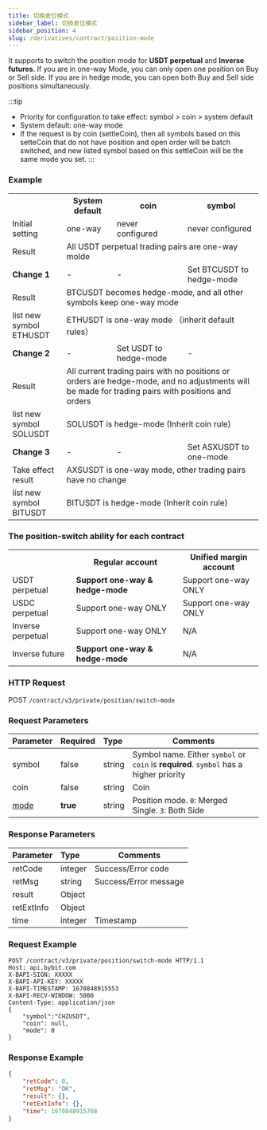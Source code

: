 ```yaml
---
title: 切換倉位模式
sidebar_label: 切換倉位模式
sidebar_position: 4
slug: /derivatives/contract/position-mode
---
```

It supports to switch the position mode for **USDT perpetual** and **Inverse futures**. If you are in one-way Mode, you can only open one position on Buy or Sell side. If you are in hedge mode, you can open both Buy and Sell side positions simultaneously.

:::tip
* Priority for configuration to take effect: symbol > coin > system default
* System default: one-way mode
* If the request is by coin (settleCoin), then all symbols based on this setteCoin that do not have position and open order will be batch switched, and new listed symbol based on this settleCoin will be the same mode you set.
:::

### Example

<table class="custom_table">
    <tr>
        <th></th><th>System default</th><th>coin</th><th>symbol</th>
    </tr>
    <tr>
        <td>Initial setting</td><td>one-way</td><td>never configured</td><td>never configured</td>
    </tr>
    <tr>
        <td>Result</td><td colspan="3">All USDT perpetual trading pairs are one-way molde</td>
    </tr>
    <tr>
        <td><b>Change 1</b></td><td>-</td><td>-</td><td>Set BTCUSDT to hedge-mode</td>
    </tr>
    <tr>
        <td>Result</td><td colspan="3">BTCUSDT becomes hedge-mode, and all other symbols keep one-way mode</td>
    </tr>
    <tr>
        <td>list new symbol ETHUSDT</td><td colspan="3">ETHUSDT is one-way mode （inherit default rules）</td>
    </tr>
    <tr>
        <td><b>Change 2</b></td><td>-</td><td>Set USDT to hedge-mode</td><td>-</td>
    </tr>
    <tr>
        <td>Result</td><td colspan="3">All current trading pairs with no positions or orders are hedge-mode, and no adjustments will be made for trading pairs with positions and orders</td>
    </tr>
    <tr>
        <td>list new symbol SOLUSDT</td><td colspan="3">SOLUSDT is hedge-mode (Inherit coin rule)</td>
    </tr>
    <tr>
        <td><b>Change 3</b></td><td>-</td><td>-</td><td>Set ASXUSDT to one-mode</td>
    </tr>
    <tr>
        <td>Take effect result</td><td colspan="3">AXSUSDT is one-way mode, other trading pairs have no change</td>
    </tr>
    <tr>
        <td>list new symbol BITUSDT</td><td colspan="3">BITUSDT is hedge-mode (Inherit coin rule)</td>
    </tr>
</table>

### The position-switch ability for each contract
<table class="custom_table">
    <tr>
        <th></th><th>Regular account</th><th>Unified margin account</th>
    </tr>
    <tr>
        <td>USDT perpetual</td><td><b>Support one-way & hedge-mode</b></td><td>Support one-way ONLY</td>
    </tr>
    <tr>
        <td>USDC perpetual</td><td>Support one-way ONLY</td><td>Support one-way ONLY</td>
    </tr>
    <tr>
        <td>Inverse perpetual</td><td>Support one-way ONLY</td><td>N/A</td>
    </tr>
    <tr>
        <td>Inverse future	</td><td><b>Support one-way & hedge-mode</b></td><td>N/A</td>
    </tr>
</table>

### HTTP Request
POST `/contract/v3/private/position/switch-mode`

### Request Parameters
| Parameter | Required | Type | Comments|
|:----- |:-------|:-----|------ |
|symbol |false |string |Symbol name. Either `symbol` or `coin` is **required**. `symbol` has a higher priority |
|coin |false |string |Coin |
|[mode](../enum#positionmode) |**true** |string |Position mode. `0`: Merged Single. `3`: Both Side|

### Response Parameters
| Parameter | Type | Comments|
|:----- |:-----|----- |
|retCode |integer |Success/Error code |
|retMsg |string |Success/Error message |
|result |Object | |
|retExtInfo |Object | |
|time |integer |Timestamp |

### Request Example

<Tabs>
<TabItem value="console" label="Console">

```http
POST /contract/v3/private/position/switch-mode HTTP/1.1
Host: api.bybit.com
X-BAPI-SIGN: XXXXX
X-BAPI-API-KEY: XXXXX
X-BAPI-TIMESTAMP: 1670848915553
X-BAPI-RECV-WINDOW: 5000
Content-Type: application/json
{
    "symbol":"CHZUSDT",
    "coin": null,
    "mode": 0
}
```

</TabItem>
</Tabs>

### Response Example

<Tabs>
<TabItem value="js linear" label="linear">

```json
{
    "retCode": 0,
    "retMsg": "OK",
    "result": {},
    "retExtInfo": {},
    "time": 1670848915768
}
```
</TabItem>
</Tabs>